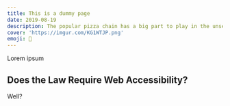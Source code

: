 ```yaml
---
title: This is a dummy page
date: 2019-08-19
description: The popular pizza chain has a big part to play in the unseen war over the web.
cover: 'https://imgur.com/KG1WTJP.png'
emoji: 🍕
---
```


<!-- INTRODUCTION -->
<!-- - Robles v. Domino's -->

Lorem ipsum

<!-- - Two main questions: Required? And to what standard? -->

<!-- REQUIRED? -->

## Does the Law Require Web Accessibility?

Well?
